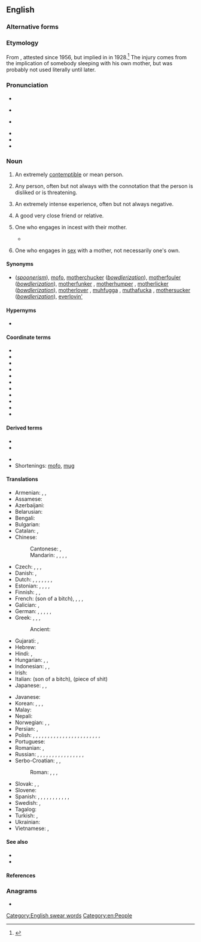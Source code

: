 {{also|mother-fucker|mother fucker}}
==English==

===Alternative forms===

{{alter|en
|mahfucka
|mahfucker
|mahfugga
|mothafucka
|mothafucker
|mothafugga
|mothafuggah
|mothafukka
|mothahfuckah
|mothahfucker
|mothahfuggah
|motherfucka
|motherfuckah
|mother-fucker
|mother fucker
|motherfugga
|motherfukka
|motherfukkah
|motherfukker
|mufucka
|muhfucka
|muhfuckah
|muhfucker
|muhfugga
|muhfuggah
|mofo}}

===Etymology===
From {{compound|en|mother|fucker}}, attested since 1956, but implied in {{l|en|mother}} in 1928.<ref name=EtymOnLine>{{EtymOnLine}}</ref> The injury comes from the implication of somebody sleeping with his own mother, but was probably not used literally until later.

===Pronunciation===
* {{enPR|mŭth'er-fŭk'er, mŭth'ŭ-fŭk'er}}
* {{a|RP}} {{IPA|en|/ˈmʌðəˌfʌkə/}}
* {{a|GA}} {{IPA|en|/ˈmʌðɚˌfʌkɚ/}}
* {{audio|en|en-us-motherfucker.ogg|Audio (US, California)}}
* {{audio|en|en-uk-motherfucker.ogg|Audio (UK)}}
* {{hyphenation|en|moth|er|fuck|er}}

===Noun===
{{en-noun}}

# {{lb|en|strongly|_|vulgar|offensive}} An extremely [[contemptible]] or mean person.
#: {{ux|en|Up against the wall, '''motherfucker'''.}}
# {{lb|en|strongly vulgar}} Any person, often but not always with the connotation that the person is disliked or is threatening.
#: {{ux|en|Check out this '''motherfucker'''.}}
# {{lb|en|markedly vulgar}} An extremely intense experience, often but not always negative.
#: {{ux|en|War is a '''motherfucker'''.}}
#: {{ux|en|I jammed my finger in the door yesterday. It hurt like a '''motherfucker'''.}}
#: {{ux|en|You mess with me, and I will come at you like a '''motherfucker'''.}}
# {{lb|en|teasingly|friendly|jokingly|vulgar}} A good very close friend or relative.
#: {{ux|en|How’ve you been, you crazy '''motherfucker'''?}}
# {{lb|en|vulgar|literally}} One who engages in incest with their mother.
#* {{seeCites|en}}
# {{lb|en|vulgar|literally}} One who engages in [[sex]] with a mother, not necessarily one's own.

====Synonyms====
* {{l|en|futhermucker}} (''[[spoonerism]]''), [[mofo]], [[motherchucker]] (''[[bowdlerization]]''), [[motherfouler]] (''[[bowdlerization]]''), [[motherfunker]] {{qualifier|euphemistic}}, [[motherhumper]] {{qualifier|euphemistic}}, [[motherlicker]] (''[[bowdlerization]]''), [[motherlover]] {{qualifier|euphemistic}}, [[muhfugga]] {{qualifier|African American Vernacular}}, [[muthafucka]] {{qualifier|African American Vernacular}}, [[mothersucker]] (''[[bowdlerization]]''), [[everlovin']] {{qualifier|euphemistic for motherfucking as an adjective in Marvel Comics}}

====Hypernyms====
* {{l|en|inbreeder}}

====Coordinate terms====
* {{l|en|aunt fucker}}
* {{l|en|brotherfucker}}
* {{l|en|cousinfucker}}
* {{l|en|daughterfucker}}
* {{l|en|fatherfucker}}
* {{l|en|nephew fucker}}
* {{l|en|niece fucker}}
* {{l|en|sibling fucker}}
* {{l|en|sisterfucker}}
* {{l|en|sonfucker}}
* {{l|en|unclefucker}}

====Derived terms====
{{der-top}}
* {{l|en|motherfuck}}
* {{l|en|motherfucking}}
{{der-mid}}
* {{l|en|muthafucka}}
* Shortenings: [[mofo]], [[mug]]
{{der-bottom}}

====Translations====
{{trans-top|generic term of abuse}}
* Armenian: {{t|hy|բոզի տղա}}, {{t|hy|բոզի տղեք|p}}, {{t|hy|գանդոն}}
* Assamese: {{t|as|মাকচুদাই}}
* Azerbaijani: {{t|az|gicdıllaq}}
* Belarusian: {{t|be|вы́радак}}
* Bengali: {{t|bn|মাদারচোদ}}
* Bulgarian: {{t+|bg|копеле}}
* Catalan: {{t|ca|fill de puta|m}}, {{t+|ca|malparit|m}}
* Chinese:
*: Cantonese: {{t|yue|屌你老母|tr=diu2 nei5 lou5 mou5-2|sc=Hani}}, {{t+|yue|冚家鏟|tr=ham6 gaa1 caan2|sc=Hani}}
*: Mandarin: {{t+|cmn|肏你媽|sc=Hani}}, {{t+|cmn|肏你妈|tr=cào nǐ mā|sc=Hani}}, {{t+|cmn|幹你娘|sc=Hani}}, {{t|cmn|干你娘|tr=gàn nǐ niáng|sc=Hani}}, {{t+|cmn|混蛋|tr=húndàn|sc=Hani}}
* Czech: {{t+|cs|zkurvysyn|m}}, {{t|cs|mamrd|m}}, {{t+|cs|svině|f}}, {{t+|cs|hajzl}}
* Danish: {{t|da|skiderik|c}}, {{t+|da|stodder|c}}
* Dutch: {{t|nl|moederneuker}} {{qualifier|never used except to be funny}}, {{t+|nl|kankerlijer}}, {{t|nl|mogool}} {{qualifier|more common}}, {{t+|nl|klootzak}}, {{t+|nl|kelerelijer}}, {{t+|nl|klerelijer}}, {{t+|nl|teringlijder|alt=teringlij(d)er}}, {{t+|nl|tyfuslijder|alt=tyfuslij(d)er}}
* Estonian: {{t|et|piider}}, {{t+|et|munn}}, {{t|et|türapea}}, {{t|et|värdjas}}, {{t|et|sitapea}}
* Finnish: {{t+|fi|kusipää}}, {{t+|fi|paskiainen}}, {{t+|fi|mulkku}}
* French: {{t+|fr|fils de pute}} (son of a bitch), {{t+|fr|enculé de ta mère}}, {{t+|fr|connard|m}}, {{t+|fr|connasse|f}}, {{t+|fr|brassière}}
* Galician: {{t|gl|fillo de puta|m}}, {{t|gl|filla de puta|f}}
* German: {{t+|de|Wichser}}, {{t+|de|Arschloch}}, {{t+|de|Drecksau}}, {{t+|de|Schwein}},{{t|de|Mutterficker}} {{qualifier|rare}}, {{t+|de|Scheißkerl}}
* Greek: {{t+|el|καριόλης}}, {{t|el|παλιογαμιόλης}}, {{t|el|παλιοπαπάρας}}, {{t+|el|μαλάκας}}
*: Ancient: {{t|grc|μητροκοίτης|m}}
* Gujarati: {{t|gu|માદરચોદ}} {{qualifier|strongly vulgar}}, {{t|gu|માચોદ}}
* Hebrew: {{t+|he|בן זונה|tr=ben zona}}
* Hindi: {{t|hi|मादरचोद}}, {{t|hi|कमीने}}
* Hungarian: {{t+|hu|anyaszomorító}}, {{t|hu|anyabaszó}}, {{t+|hu|köcsög}}
* Indonesian: {{t+|id|keparat}}, {{t+|id|bedebah}}, {{t+|id|cukimai}}
* Irish: {{t|ga|mac soith|m}}
* Italian: {{t+|it|figlio di puttana}} (son of a bitch), {{t|it|pezzo di merda}} (piece of shit)
* Japanese: {{t+|ja|くそったれ|tr=kusottare}}, {{t+|ja|貴様|tr=きさま, kisama}}, {{t|ja|てめえ|tr=temē|sc=Jpan}}
{{trans-mid}}
* Javanese: {{t|jv|mbokné ancok}} {{qualifier|East Java}}
* Korean: {{t|ko|니기미 씹할놈}} {{qualifier|literally}}, {{t+|ko|개새끼}}, {{t+|ko|개자식}} {{qualifier|both mean son of a bitch}}, {{t+|ko|씹새끼}}
* Malay: {{t+|ms|pukimak}}
* Nepali: {{t|ne|माचिक्ने|sc=Deva}}
* Norwegian: {{t|no|drittsekk|m}}, {{t+|no|rasshøl|n}}, {{t|no|jævel|m}}
* Persian: {{t|fa|مادر جنده|tr=mâdar jende|sc=fa-Arab}}, {{t|fa|مادر قحبه|tr=mâdar qahbe|sc=fa-Arab}} 
* Polish: {{t+|pl|skurwysyn|m-pr}}, {{t+|pl|sukinsyn|m-pr}}, {{t+|pl|matkojebca|m-pr}} {{qualifier|literal calque}}, {{t+|pl|zasraniec|m}}, {{t+|pl|chuj|m}}, {{t+|pl|kutas|m}}, {{t+|pl|gnój|m}}, {{t+|pl|skurwiel|m}}, {{t+|pl|dupek|m}}, {{t+|pl|swinia|f}}{{t+|pl|pizda|f}}, {{t+|pl|fiut|m}}, {{t+|pl|szmata|f}}, {{t|pl|złamas|m}}, {{t+|pl|zjeb|m}}, {{t+|pl|gnida|f}}, {{t+|pl|pojeb|m}}, {{t+|pl|popierdoleniec|m}}, {{t+|pl|śmieć|m}}, {{t+|pl|ścierwo|m}}, {{t+|pl|pies|m}}, {{t+|pl|jebaniec|m}}, {{t+|pl|ciul|m}}, {{t|pl|wyskrobek|m}}, {{t+|pl|wypierdek|m}}
* Portuguese: {{qualifier|Brazil; son of a bitch}} {{t+|pt|filho da puta}}
* Romanian: {{t+|ro|nemernic}}, {{t+|ro|nenorocit}}
* Russian: {{t+|ru|заёба|m}}, {{t+|ru|су́ка|m|f}}, {{t+|ru|ублю́док}}, {{t+|ru|засра́нец|m}}, {{t+|ru|муда́к|m}}, {{t+|ru|гад|m}}, {{t+|ru|пидора́с|m}}, {{t+|ru|пи́дор|m}}, {{t+|ru|говню́к|m}}, {{t+|ru|па́дла|m|f}}, {{t+|ru|мудоёб|m}}, {{t+|ru|сво́лочь|f}}, {{t+|ru|су́ка|m|f}}, {{t+|ru|муди́ло|n}}, {{t+|ru|ебла́н|m}}, {{t+|ru|долбоёб|m}}, {{t+|ru|муди́ла|m|f}}
* Serbo-Croatian: {{t|sh|мамојебац}}, {{t|sh|бабојебац|sc=Cyrl}}, {{t|sh|зајебант|sc=Cyrl}}
*: Roman: {{t|sh|mamojebac}}, {{t|sh|babojebac}}, {{t+|sh|zajebant}},
* Slovak: {{t|sk|hajzel}}, {{t|sk|zmrd|m}}, {{t+|sk|sviňa}}
* Slovene: {{t|sl|pizdun}}
* Spanish: {{t+|es|hijo de puta|m}}, {{t+|es|hideputa|m}} {{qualifier|Spain}}, {{t|es|mal parido}}, {{t+|es|huevón|m}}, {{t+|es|pendejo|m}}, {{t+|es|cojudo|m}}, {{t+|es|cojonudo|m}}, {{t|es|trolazo|m}}, {{t|es|rotocafé|m}} {{qualifier|Latin America}}, {{t+|es|hijo de la chingada|m}} {{qualifier|Mexico}}, {{t+|es|cerdo|m}} {{qualifier|Central America}}, {{t|es|hijo de perra|m}}
* Swedish: {{t|sv|mammaknullare}} {{qualifier|literally|rarely used}}, {{t+|sv|jävel|c}} {{qualifier|more common}}
* Tagalog: {{t|tl|putang ina mo}}
* Turkish: {{t+|tr|orospu çocuğu}}, {{t+|tr|piç}}
* Ukrainian: {{t|uk|ублю́док|m|sc=Cyrl}}
* Vietnamese: {{t|vi|địt con mẹ mày}}, {{t+|vi|đụ má mày}} {{qualifier|South Vietnam}}
{{trans-bottom}}

====See also====
* {{l|en|bastard}}
* {{l|en|inbred}}

====References====
<references/>

===Anagrams===
* {{anagrams|en|a=ceefhkmorrtu|fothermucker}}

[[Category:English swear words]]
[[Category:en:People]]